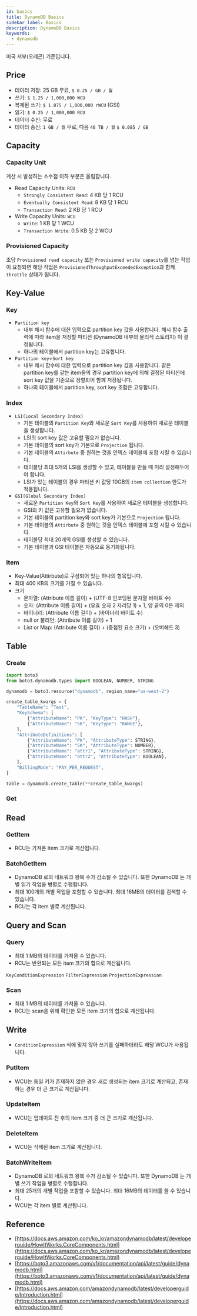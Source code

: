 ```yaml
---
id: basics
title: DynamoDB Basics
sidebar_label: Basics
description: DynamoDB Basics
keywords:
  - dynamodb
---
```


미국 서부(오레곤) 기준입니다.

## Price

- 데이터 저장: 25 GB 무료, `$ 0.25 / GB / 월`
- 쓰기: `$ 1.25 / 1,000,000 WCU`
- 복제된 쓰기: `$ 1.875 / 1,000,000 rWCU` (GSI)
- 읽기: `$ 0.25 / 1,000,000 RCU`
- 데이터 수신: 무료
- 데이터 송신: `1 GB / 월` 무료, 다음 `40 TB / 월` `$ 0.085 / GB`

## Capacity

### Capacity Unit

계산 시 발생하는 소수점 이하 부분은 올림합니다.

- Read Capacity Units: `RCU`
  - `Strongly Consistent Read`: 4 KB 당 1 RCU
  - `Eventually Consistent Read`: 8 KB 당 1 RCU
  - `Transaction Read`: 2 KB 당 1 RCU
- Write Capacity Units: `WCU`
  - `Write`: 1 KB 당 1 WCU
  - `Transaction Write`: 0.5 KB 당 2 WCU

### Provisioned Capacity

초당 `Provisioned read capacity` 또는 `Provisioned write capacity`를 넘는 작업이 요청되면 해당 작업은 `ProvisionedThroughputExceededException`과 함께 `throttle` 상태가 됩니다.

## Key-Value

### Key

- `Partition key`
  - 내부 해시 함수에 대한 입력으로 partition key 값을 사용합니다. 해시 함수 출력에 따라 item을 저장할 파티션 (DynamoDB 내부의 물리적 스토리지) 이 결정됩니다.
  - 하나의 테이블에서 partition key는 고유합니다.
- `Partition key`+`Sort key`
  - 내부 해시 함수에 대한 입력으로 partition key 값을 사용합니다. 같은 partition key를 같는 item들의 경우 partition key에 의해 결정된 파티션에 sort key 값을 기준으로 정렬되어 함께 저장됩니다.
  - 하나의 테이블에서 partition key, sort key 조합은 고유합니다.

### Index

- `LSI(Local Secondary Index)`
  - 기본 테이블의 `Partition Key`와 새로운 `Sort Key`를 사용하여 새로운 테이블을 생성합니다.
  - LSI의 sort key 값은 고유할 필요가 없습니다.
  - 기본 테이블의 sort key가 기본으로 `Projection` 됩니다.
  - 기본 테이블의 `Attirbute` 중 원하는 것을 인덱스 테이블에 포함 시킬 수 있습니다.
  - 테이블당 최대 5개의 LSI를 생성할 수 있고, 테이블을 만들 때 미리 설정해두어야 합니다.
  - LSI가 있는 테이블의 경우 파티션 키 값당 10GB의 `item collection` 한도가 적용됩니다.
- `GSI(Global Secondary Index)`
  - 새로운 `Partition Key`와 `Sort Key`를 사용하여 새로운 테이블을 생성합니다.
  - GSI의 키 값은 고유할 필요가 없습니다.
  - 기본 테이블의 partition key와 sort key가 기본으로 `Projection` 됩니다.
  - 기본 테이블의 `Attirbute` 중 원하는 것을 인덱스 테이블에 포함 시킬 수 있습니다.
  - 테이블당 최대 20개의 GSI를 생성할 수 있습니다.
  - 기본 테이블과 GSI 테이블은 자동으로 동기화됩니다.

### Item

- Key-Value(Attirbute)로 구성되어 있는 하나의 항목입니다.
- 최대 400 KB의 크기를 가질 수 있습니다.
- 크기
  - 문자열: (Attribute 이름 길이) + (UTF-8 인코딩된 문자열 바이트 수)
  - 숫자: (Attribute 이름 길이) + (유효 숫자 2 자리당 1) + 1, 양 끝의 0은 제외
  - 바이너리: (Attribute 이름 길이) + (바이너리 바이트 수)
  - null or 불리언: (Attribute 이름 길이) + 1
  - List or Map: (Attribute 이름 길이) + (중첩된 요소 크기) + (오버헤드 3)

## Table

### Create

```python
import boto3
from boto3.dynamodb.types import BOOLEAN, NUMBER, STRING

dynamodb = boto3.resource("dynamodb", region_name="us-west-2")

create_table_kwargs = {
    "TableName": "Test",
    "KeySchema": [
        {"AttributeName": "PK", "KeyType": "HASH"},
        {"AttributeName": "SK", "KeyType": "RANGE"},
    ],
    "AttributeDefinitions": [
        {"AttributeName": "PK", "AttributeType": STRING},
        {"AttributeName": "SK", "AttributeType": NUMBER},
        {"AttributeName": "attr1", "AttributeType": STRING},
        {"AttributeName": "attr2", "AttributeType": BOOLEAN},
    ],
    "BillingMode": "PAY_PER_REQUEST",
}

table = dynamodb.create_table(**create_table_kwargs)
```

### Get

## Read

### GetItem

- RCU는 가져온 item 크기로 계산됩니다.

### BatchGetItem

- DynamoDB 로의 네트워크 왕복 수가 감소될 수 있습니다. 또한 DynamoDB 는 개별 읽기 작업을 병렬로 수행합니다.
- 최대 100개의 개별 작업을 포함할 수 있습니다. 최대 16MB의 데이터를 검색할 수 있습니다.
- RCU는 각 item 별로 계산됩니다.

## Query and Scan

### Query

- 최대 1 MB의 데이터를 가져올 수 있습니다.
- RCU는 반환되는 모든 item 크기의 합으로 계산됩니다.

`KeyConditionExpression`
`FilterExpression`
`ProjectionExpression`

### Scan

- 최대 1 MB의 데이터를 가져올 수 있습니다.
- RCU는 scan을 위해 확인한 모든 item 크기의 합으로 계산됩니다.

## Write

- `ConditionExpression` 식에 맞지 않아 쓰기를 실패하더라도 해당 WCU가 사용됩니다.

### PutItem

- WCU는 동일 키가 존재하지 않은 경우 새로 생성되는 item 크기로 계산되고, 존재하는 경우 더 큰 크기로 계산됩니다.

### UpdateItem

- WCU는 업데이트 전 후의 item 크기 중 더 큰 크기로 계산됩니다.

### DeleteItem

- WCU는 삭제된 item 크기로 계산됩니다.

### BatchWriteItem

- DynamoDB 로의 네트워크 왕복 수가 감소될 수 있습니다. 또한 DynamoDB 는 개별 쓰기 작업을 병렬로 수행합니다.
- 최대 25개의 개별 작업을 포함할 수 있습니다. 최대 16MB의 데이터를 쓸 수 있습니다.
- WCU는 각 item 별로 계산됩니다.

## Reference

- [https://docs.aws.amazon.com/ko_kr/amazondynamodb/latest/developerguide/HowItWorks.CoreComponents.html](https://docs.aws.amazon.com/ko_kr/amazondynamodb/latest/developerguide/HowItWorks.CoreComponents.html)
- [https://boto3.amazonaws.com/v1/documentation/api/latest/guide/dynamodb.html](https://boto3.amazonaws.com/v1/documentation/api/latest/guide/dynamodb.html)
- [https://docs.aws.amazon.com/amazondynamodb/latest/developerguide/Introduction.html](https://docs.aws.amazon.com/amazondynamodb/latest/developerguide/Introduction.html)
